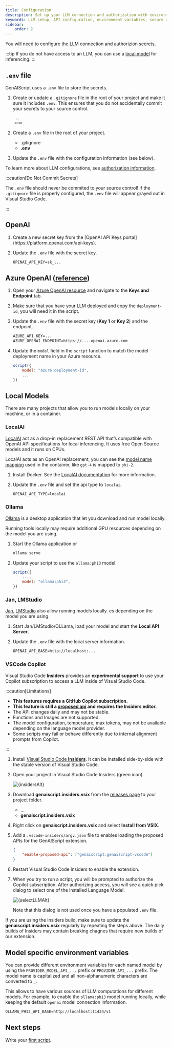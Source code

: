 ```yaml
---
title: Configuration
description: Set up your LLM connection and authorization with environment variables for seamless integration.
keywords: LLM setup, API configuration, environment variables, secure authorization, LLM integration
sidebar:
    order: 2
---
```




You will need to configure the LLM connection and authorizion secrets. 

:::tip
If you do not have access to an LLM, you can use a [local model](#local-models) for inferencing.
:::

## `.env` file

GenAIScript uses a `.env` file to store the secrets.

<Steps>

<ol>

<li>

Create or update a `.gitignore` file in the root of your project and make it sure it includes `.env`.
This ensures that you do not accidentally commit your secrets to your source control.

```txt title=".gitignore" ".env"
...
.env
```

</li>

<li>

Create a `.env` file in the root of your project.

<FileTree>

-  .gitignore
-  **.env**
</FileTree>

</li>

<li>

Update the `.env` file with the configuration information (see below).

</li>

</ol>

</Steps>

To learn more about LLM configurations, 
see [authorization information](/genaiscript/reference/token).

:::caution[Do Not Commit Secrets]

The `.env` file should never be commited to your source control!
If the `.gitignore` file is properly configured, 
the `.env` file will appear grayed out in Visual Studio Code.

:::

## OpenAI

<Steps>

<ol>

<li>
Create a new secret key from the [OpenAI API Keys portal](https://platform.openai.com/api-keys).
</li>

<li>

Update the `.env` file with the secret key.

```txt title=".env"
OPENAI_API_KEY=sk_...
```
</li>

</ol>

</Steps>

## Azure OpenAI ([reference](https://learn.microsoft.com/en-us/azure/ai-services/openai/reference#chat-completions))

<Steps>

<ol>

<li>

Open your [Azure OpenAI resource](https://portal.azure.com) and navigate to the **Keys and Endpoint** tab.

</li>

<li>

Make sure that you have your LLM deployed and copy the `deployment-id`, you will need it in the script.

</li>

<li>

Update the `.env` file with the secret key (**Key 1** or **Key 2**) and the endpoint.

```txt title=".env"
AZURE_API_KEY=...
AZURE_OPENAI_ENDPOINT=https://....openai.azure.com
```

</li>

<li>

Update the `model` field in the `script` function to match the model deployment name in your Azure resource.

```js "model"
script({
    model: "azure:deployment-id",
    ...
})
```

</li>

</ol>

</Steps>

## Local Models

There are many projects that allow you to run models locally on your machine,
or in a container.

### LocalAI

[LocalAI](https://localai.io/) act as a drop-in replacement REST API that’s compatible 
with OpenAI API specifications for local inferencing. It uses free Open Source models 
and it runs on CPUs.

LocalAI acts as an OpenAI replacement, you can see the [model name mapping](https://localai.io/basics/container/#all-in-one-images)
used in the container, like `gpt-4` is mapped to `phi-2`.

<Steps>

<ol>

<li>

Install Docker. See the [LocalAI documentation](https://localai.io/basics/getting_started/#prerequisites) for more information.

</li>

<li>

Update the `.env` file and set the api type to `localai`.

```txt title=".env" "localai"
OPENAI_API_TYPE=localai
```

</li>

</ol>

</Steps>


### Ollama

[Ollama](https://ollama.ai/) is a desktop application that let you download and run model locally.

Running tools locally may require additional GPU resources depending on the model you are using.

<Steps>

<ol>

<li>

Start the Ollama application or

```sh
ollama serve
```

</li>

<li>

Update your script to use the `ollama:phi3` model.

```js "ollama:phi3"
script({
    ...,
    model: "ollama:phi3",
})
```

</li>

</ol>

</Steps>

### Jan, LMStudio

[Jan](https://jan.ai/), [LMStudio](https://lmstudio.ai/)
also allow running models locally. es depending on the model you are using.

<Steps>

<ol>

<li>

Start Jan/LMStudio/OLLama, load your model and start the **Local API Server**.

</li>

<li>

Update the `.env` file with the local server information.

```txt title=".env"
OPENAI_API_BASE=http://localhost:...
```

</li>

</ol>

</Steps>

### VSCode Copilot

Visual Studio Code **Insiders** provides an 
**experimental support** to use your Copilot subscription to access a LLM inside of Visual Studio Code.

:::caution[Limitations]

-   **This features requires a GitHub Copilot subscription.**
-   **This feature is still a [proposed api](https://github.com/microsoft/vscode/blob/main/src/vscode-dts/vscode.proposed.languageModels.d.ts) and requires the Insiders editor.**
-   The API changes daily and may not be stable.
-   Functions and Images are not supported.
-   The model configuration, temperature, max tokens, may not be available depending on the language model provider.
-   Some scripts may fail or behave differently due to internal alignment prompts from Copilot.

:::

<Steps>

<ol>

<li>

Install [Visual Studio Code **Insiders**](https://code.visualstudio.com/insiders/). 
It can be installed side-by-side with the stable version of Visual Studio Code.

</li>

<li>

Open your project in Visual Studio Code Insiders (green icon).

<Image src={insidersSrc} alt={insidersAlt} />

</li>

<li>

Download **genaiscript.insiders.vsix** from the [releases page](https://github.com/microsoft/genaiscript/releases/latest)
to your project folder.

<FileTree>

- ...
- **genaiscript.insiders.vsix**

</FileTree>

</li>

<li>

Right click on **genaiscript.insiders.vsix** and select **Install from VSIX**.

</li>

<li>

Add a `.vscode-insiders/argv.json` file to enables loading the proposed APIs for the GenAIScript extension.

```json title=".vscode-insiders/argv.json"
{
    "enable-proposed-api": ["genaiscript.genaiscript-vscode"]
}
```

</li>

<li>

Restart Visual Studio Code Insiders to enable the extension.

</li>

<li>

When you try to run a script, you will be prompted to authorize the Copilot subscription.
After authorizing access, you will see a quick pick dialog to select one of the installed Language Model.

<Image src={selectLLMSrc} alt={selectLLMAlt} />

Note that this dialog is not used once you have a populated `.env` file.

</li>

</ol>

</Steps>

If you are using the Insiders build, make sure to update the **genaiscript.insiders.vsix** regularly
by repeating the steps above. The daily builds of Insiders may contain breaking chagnes that require new builds
of our extension.

## Model specific environment variables

You can provide different environment variables
for each named model by using the `PROVIDER_MODEL_API_...` prefix or `PROVIDER_API_...` prefix.
The model name is capitalized and 
all non-alphanumeric characters are converted to `_`.

This allows to have various sources of LLM computations
for different models. For example, to enable the `ollama:phi3`
model running locally, while keeping the default `openai` model connection information.

```txt title=".env"
OLLAMA_PHI3_API_BASE=http://localhost:11434/v1
```

## Next steps

Write your [first script](/genaiscript/getting-started/your-first-genai-script).
